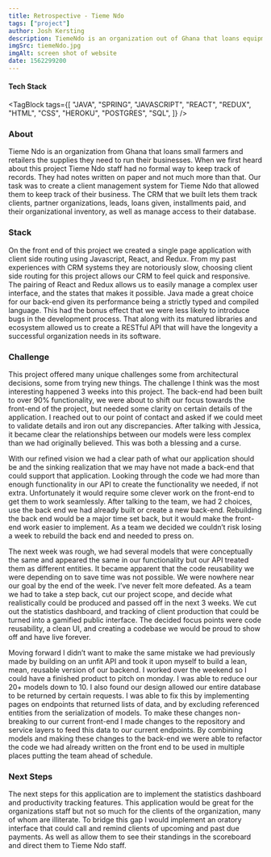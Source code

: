 ```yaml
---
title: Retrospective - Tieme Ndo
tags: ["project"]
author: Josh Kersting
description: TiemeNdo is an organization out of Ghana that loans equipment to small farmers and business. They needed a way to keep track of their clients and organize their business. A team of 5 developers including myself built this application in 5 weeks.
imgSrc: tiemeNdo.jpg
imgAlt: screen shot of website
date: 1562299200
---
```


#### Tech Stack

<TagBlock
  tags={[
    "JAVA",
    "SPRING",
    "JAVASCRIPT",
    "REACT",
    "REDUX",
    "HTML",
    "CSS",
    "HEROKU",
    "POSTGRES",
    "SQL",
  ]}
/>

### About

Tieme Ndo is an organization from Ghana that loans small farmers and retailers the supplies they need to run their businesses. When we first heard about this project Tieme Ndo staff had no formal way to keep track of records. They had notes written on paper and not much more than that. Our task was to create a client management system for Tieme Ndo that allowed them to keep track of their business. The CRM that we built lets them track clients, partner organizations, leads, loans given, installments paid, and their organizational inventory, as well as manage access to their database.

### Stack

On the front end of this project we created a single page application with client side routing using Javascript, React, and Redux. From my past experiences with CRM systems they are notoriously slow, choosing client side routing for this project allows our CRM to feel quick and responsive. The pairing of React and Redux allows us to easily manage a complex user interface, and the states that makes it possible. Java made a great choice for our back-end given its performance being a strictly typed and compiled language. This had the bonus effect that we were less likely to introduce bugs in the development process. That along with its matured libraries and ecosystem allowed us to create a RESTful API that will have the longevity a successful organization needs in its software.

### Challenge

This project offered many unique challenges some from architectural decisions, some from trying new things. The challenge I think was the most interesting happened 3 weeks into this project. The back-end had been built to over 90% functionality, we were about to shift our focus towards the front-end of the project, but needed some clarity on certain details of the application. I reached out to our point of contact and asked if we could meet to validate details and iron out any discrepancies. After talking with Jessica, it became clear the relationships between our models were less complex than we had originally believed. This was both a blessing and a curse.

With our refined vision we had a clear path of what our application should be and the sinking realization that we may have not made a back-end that could support that application. Looking through the code we had more than enough functionality in our API to create the functionality we needed, if not extra. Unfortunately it would require some clever work on the front-end to get them to work seamlessly. After talking to the team, we had 2 choices, use the back end we had already built or create a new back-end. Rebuilding the back end would be a major time set back, but it would make the front-end work easier to implement. As a team we decided we couldn’t risk losing a week to rebuild the back end and needed to press on.

The next week was rough, we had several models that were conceptually the same and appeared the same in our functionality but our API treated them as different entities. It became apparent that the code reusability we were depending on to save time was not possible. We were nowhere near our goal by the end of the week. I’ve never felt more defeated. As a team we had to take a step back, cut our project scope, and decide what realistically could be produced and passed off in the next 3 weeks. We cut out the statistics dashboard, and tracking of client production that could be turned into a gamified public interface. The decided focus points were code reusability, a clean UI, and creating a codebase we would be proud to show off and have live forever.

Moving forward I didn’t want to make the same mistake we had previously made by building on an unfit API and took it upon myself to build a lean, mean, reusable version of our backend. I worked over the weekend so I could have a finished product to pitch on monday. I was able to reduce our 20+ models down to 10. I also found our design allowed our entire database to be returned by certain requests. I was able to fix this by implementing pages on endpoints that returned lists of data, and by excluding referenced entities from the serialization of models. To make these changes non-breaking to our current front-end I made changes to the repository and service layers to feed this data to our current endpoints. By combining models and making these changes to the back-end we were able to refactor the code we had already written on the front end to be used in multiple places putting the team ahead of schedule.

### Next Steps

The next steps for this application are to implement the statistics dashboard and productivity tracking features. This application would be great for the organizations staff but not so much for the clients of the organization, many of whom are illiterate. To bridge this gap I would implement an oratory interface that could call and remind clients of upcoming and past due payments. As well as allow them to see their standings in the scoreboard and direct them to Tieme Ndo staff.
